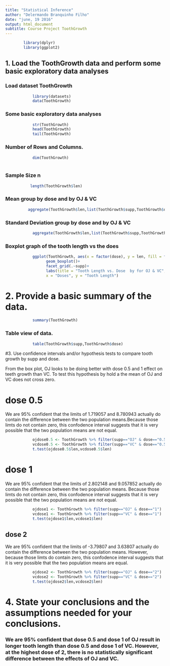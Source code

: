---
title: "Statistical Inference"
author: "Delermando Branquinho Filho"
date: "june, 19 2016"
output: html_document
subtitle: Course Project ToothGrowth
---
```{r}
        library(dplyr)
        library(ggplot2)

```

## 1. Load the ToothGrowth data and perform some basic exploratory data analyses 

### Load dataset ToothGrowth
```{r}
            library(datasets)
            data(ToothGrowth)
```

### Some basic exploratory data analyses 
```{r}
            str(ToothGrowth)
            head(ToothGrowth)
            tail(ToothGrowth)
```

### Number of Rows and Columns.
```{r}

            dim(ToothGrowth)
 
```

### Sample Size n
```{r}

           length(ToothGrowth$len)

```

### Mean group by dose and by OJ & VC
```{r}

          aggregate(ToothGrowth$len,list(ToothGrowth$supp,ToothGrowth$dose),mean)

```

### Standard Deviation group by dose and by OJ & VC
```{r}

            aggregate(ToothGrowth$len,list(ToothGrowth$supp,ToothGrowth$dose),sd)

```

### Boxplot graph of the tooth length vs the does
```{r, echo=TRUE}
            ggplot(ToothGrowth, aes(x = factor(dose), y = len, fill = factor(dose)))+
                  geom_boxplot()+
                  facet_grid(.~supp)+
                  labs(title = "Tooth Length vs. Dose  by for OJ & VC",
                  x = "Doses", y = "Tooth Length")

```

# 2. Provide a basic summary of the data.

```{r}

            summary(ToothGrowth)

```

### Table view of data. 
```{r}

            table(ToothGrowth$supp,ToothGrowth$dose)

```

#3. Use confidence intervals and/or hypothesis tests to compare tooth growth by supp and dose. 

From the box plot, OJ looks to be doing better with dose 0.5 and 1 effect on teeth growth than VC. To test this hypothesis by hold a the mean of OJ and VC does not cross zero.

# dose 0.5
We are 95% confident that the limits of 1.719057 and 8.780943 actually do contain the difference between the two population means.Because those limts do not contain zero, this confodence interval suggests that it is very possible that the two population means are not equal.

```{r}

            ojdose0.5 <- ToothGrowth %>% filter(supp=="OJ" & dose=="0.5")
            vcdose0.5 <- ToothGrowth %>% filter(supp=="VC" & dose=="0.5")
            t.test(ojdose0.5$len,vcdose0.5$len)

```

# dose 1
We are 95% confident that the limits of 2.802148 and 9.057852 actually do contain the difference between the two population means. Because those limts do not contain zero, this confodence interval suggests that it is very possible that the two population means are not equal.

```{r}

            ojdose1 <- ToothGrowth %>% filter(supp=="OJ" & dose=="1")
            vcdose1 <- ToothGrowth %>% filter(supp=="VC" & dose=="1")
            t.test(ojdose1$len,vcdose1$len)

```

## dose 2
We are 95% confident that the limits of -3.79807 and 3.63807 actually do contain the difference between the two population means. However, because those limts do contain zero, this confodence interval suggests that it is very possible that the two population means are equal.

```{r}

            ojdose2 <- ToothGrowth %>% filter(supp=="OJ" & dose=="2")
            vcdose2 <- ToothGrowth %>% filter(supp=="VC" & dose=="2")
            t.test(ojdose2$len,vcdose2$len)

```

# 4. State your conclusions and the assumptions needed for your conclusions. 
### We are 95% confident that dose 0.5 and dose 1 of OJ result in longer tooth length than dose 0.5 and dose 1 of VC. However, at the highest dose of 2, there is no statistically significant difference between the effects of OJ and VC. 
